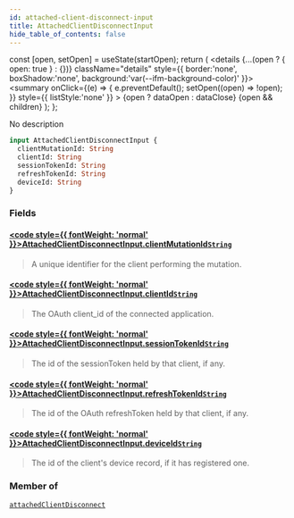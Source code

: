 ```yaml
---
id: attached-client-disconnect-input
title: AttachedClientDisconnectInput
hide_table_of_contents: false
---
```







  const [open, setOpen] = useState(startOpen);
  return (
    <details {...(open ? { open: true } : {})} className="details" style={{ border:'none', boxShadow:'none', background:'var(--ifm-background-color)' }}>
      <summary
        onClick={(e) => {
          e.preventDefault();
          setOpen((open) => !open);
        }}
        style={{ listStyle:'none' }}
      >
      {open ? dataOpen : dataClose}
      </summary>
      {open && children}
    </details>
  );
};








No description


```graphql
input AttachedClientDisconnectInput {
  clientMutationId: String
  clientId: String
  sessionTokenId: String
  refreshTokenId: String
  deviceId: String
}
```




### Fields

#### [<code style={{ fontWeight: 'normal' }}>AttachedClientDisconnectInput.<b>clientMutationId</b></code>](#)<Bullet />[`String`](/gql-api/scalars/string) <Badge class="badge badge--secondary" text="scalar"/> 
> 
> 
> A unique identifier for the client performing the mutation.
> 

#### [<code style={{ fontWeight: 'normal' }}>AttachedClientDisconnectInput.<b>clientId</b></code>](#)<Bullet />[`String`](/gql-api/scalars/string) <Badge class="badge badge--secondary" text="scalar"/> 
> 
> 
> The OAuth client_id of the connected application.
> 

#### [<code style={{ fontWeight: 'normal' }}>AttachedClientDisconnectInput.<b>sessionTokenId</b></code>](#)<Bullet />[`String`](/gql-api/scalars/string) <Badge class="badge badge--secondary" text="scalar"/> 
> 
> 
> The id of the sessionToken held by that client, if any.
> 

#### [<code style={{ fontWeight: 'normal' }}>AttachedClientDisconnectInput.<b>refreshTokenId</b></code>](#)<Bullet />[`String`](/gql-api/scalars/string) <Badge class="badge badge--secondary" text="scalar"/> 
> 
> 
> The id of the OAuth refreshToken held by that client, if any.
> 

#### [<code style={{ fontWeight: 'normal' }}>AttachedClientDisconnectInput.<b>deviceId</b></code>](#)<Bullet />[`String`](/gql-api/scalars/string) <Badge class="badge badge--secondary" text="scalar"/> 
> 
> 
> The id of the client's device record, if it has registered one.
> 



### Member of

[`attachedClientDisconnect`](/gql-api/mutations/attached-client-disconnect)  <Badge class="secondary" text="mutation"/>

